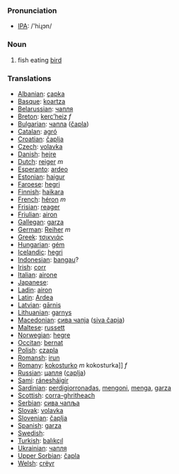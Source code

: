 === Pronunciation ===
*[[w:IPA|IPA]]: /'hiɻɔn/

=== Noun ===

# fish eating [[bird]]

=== Translations ===

*[[Albanian]]: [[çapka]]
*[[Basque]]: [[koartza]] 
*[[Belarussian]]: [[чапля]]
*[[Breton]]: [[kerc’heiz]] ''f''
*[[Bulgarian]]: [[чапла]] ([[čapla]])
*[[Catalan]]: [[agró]]
*[[Croatian]]: [[čaplja]]
*[[Czech]]: [[volavka]]
*[[Danish]]: [[hejre]]
*[[Dutch]]: [[reiger]] ''m''
*[[Esperanto]]: [[ardeo]]
*[[Estonian]]: [[haigur]]
*[[Faroese]]: [[hegri]]
*[[Finnish]]: [[haikara]]
*[[French]]: [[héron]] ''m''
*[[Frisian]]: [[reager]]
*[[Friulian]]: [[airon]]
*[[Gallegan]]: [[garza]]
*[[German]]: [[Reiher]] ''m''
*[[Greek]]: [[τσικνιάς]] '' ''
*[[Hungarian]]: [[gém]]
*[[Icelandic]]: [[hegri]]
*[[Indonesian]]: [[bangau]]?
*[[Irish]]: [[corr]]
*[[Italian]]: [[airone]] '' ''
*[[Japanese]]: [[]]
*[[Ladin]]: [[airon]]
*[[Latin]]: [[Ardea]] '' ''
*[[Latvian]]: [[gārnis]]
*[[Lithuanian]]: [[garnys]]
*[[Macedonian]]: [[сива чапjа]] ([[siva čapja]])
*[[Maltese]]: [[russett]]
*[[Norwegian]]: [[hegre]]
*[[Occitan]]: [[bernat]]
*[[Polish]]: [[czapla]] '' ''
*[[Romansh]]: [[irun]]
*[[Romany]]: [[kokosturko]] ''m'' kokosturka]] ''f''
*[[Russian]]: [[цапля]] ([[caplja]]) '' ''
*[[Sami]]: [[ránesháigir]]
*[[Sardinian]]: [[perdigiorronadas]], [[mengoni]], [[menga]], [[garza]]
*[[Scottish]]: [[corra-ghritheach]]
*[[Serbian]]: [[сива чапља]]
*[[Slovak]]: [[volavka]]
*[[Slovenian]]: [[čaplja]]
*[[Spanish]]: [[garza]] '' ''
*[[Swedish]]: 
*[[Turkish]]: [[balıkçıl]]
*[[Ukrainian]]: [[чапля]]
*[[Upper Sorbian]]: [[čapla]]
*[[Welsh]]: [[crëyr]]